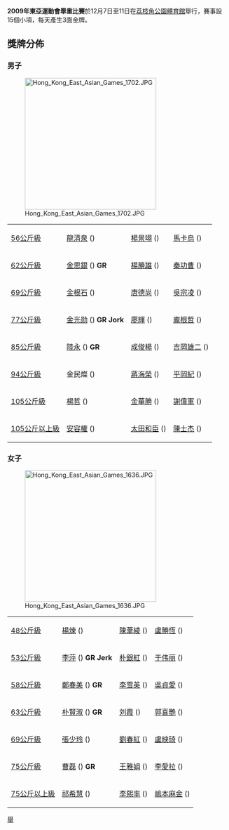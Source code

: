 {{noteTA
|1=陳士杰
|2=于偉麗
}}
'''2009年東亞運動會舉重比賽'''於12月7日至11日在[[荔枝角公園體育館|荔枝角公園體育館]]舉行，賽事設15個小項，每天產生3面金牌。

== 獎牌分佈 ==
=== 男子 ===
[[File:Hong_Kong_East_Asian_Games_1702.JPG|300px]]
{| {{MedalistTable|type=項目|style=font-size:small;}}
|-
|[[2009年東亞運動會舉重比賽－男子56公斤級|56公斤級]]
|[[龍清泉|龍清泉]] ({{CHN}})
|[[楊景翊|楊景翊]] ({{TPE}})
|[[馬卡烏|馬卡烏]] ({{MGL}})
|-
|[[2009年東亞運動會舉重比賽－男子62公斤級|62公斤級]]
|[[金恩銀|金恩銀]] ({{PRK}}) '''GR'''
|[[楊勝雄|楊勝雄]] ({{TPE}})
|[[秦功曹|秦功曹]] ({{PRK}})
|-
|[[2009年東亞運動會舉重比賽－男子69公斤級|69公斤級]]
|[[金根石|金根石]] ({{PRK}})
|[[唐德尚|唐德尚]] ({{CHN}})
|[[吳宗凌|吳宗凌]] ({{TPE}})
|-
|[[2009年東亞運動會舉重比賽－男子77公斤級|77公斤級]]
|[[金光勋|金光勋]] ({{KOR}}) '''GR Jork''' 
|[[廖輝|廖輝]] ({{CHN}}) 
|[[龐根哲|龐根哲]] ({{PRK}}) 
|-
|[[2009年東亞運動會舉重比賽－男子85公斤級|85公斤級]]
|[[陸永_(舉重運動員)|陸永]] ({{CHN}})  '''GR'''
|[[成俊楊|成俊楊]] ({{KOR}}) 
|[[吉岡雄二|吉岡雄二]] ({{JPN}}) 
|-
|[[2009年東亞運動會舉重比賽－男子94公斤級|94公斤級]]
|金民燦 ({{KOR}}) 
|[[蔣海榮|蔣海榮]] ({{CHN}}) 
|[[平岡紀|平岡紀]] ({{JPN}}) 
|-
|[[2009年東亞運動會舉重比賽－男子105公斤級|105公斤級]]
|[[杨哲_(举重运动员)|楊哲]] ({{CHN}}) 
|[[金華勝|金華勝]] ({{KOR}}) 
|[[謝偉軍|謝偉軍]] ({{TPE}}) 
|-
|[[2009年東亞運動會舉重比賽－男子105公斤以上級|105公斤以上級]]
|[[安容權|安容權]] ({{KOR}}) 
|[[太田和臣|太田和臣]] ({{JPN}}) 
|[[陳士杰_(舉重運動員)|陳士杰]] ({{TPE}}) 
|}

=== 女子 ===
[[File:Hong_Kong_East_Asian_Games_1636.JPG|300px]]
{| {{MedalistTable|type=項目|style=font-size:small;}}
|-
|[[2009年東亞運動會舉重比賽－女子48公斤級|48公斤級]]
|[[楊煉|楊煉]] ({{CHN}})  
|[[陳葦綾|陳葦綾]] ({{TPE}}) 
|[[盧勝恆|盧勝恆]] ({{PRK}}) 
|-
|[[2009年東亞運動會舉重比賽－女子53公斤級|53公斤級]]
|[[李萍_(舉重運動員)|李萍]] ({{CHN}}) '''GR Jerk'''
|[[朴銀紅|朴銀紅]] ({{PRK}}) 
|[[于伟丽|于伟丽]] ({{HKG}}) 
|-
|[[2009年東亞運動會舉重比賽－女子58公斤級|58公斤級]]
|[[鄭春美|鄭春美]] ({{PRK}}) '''GR'''
|[[李雪英|李雪英]] ({{CHN}}) 
|[[吳貞愛|吳貞愛]] ({{PRK}}) 
|-
|[[2009年東亞運動會舉重比賽－女子63公斤級|63公斤級]]
|[[朴賢淑|朴賢淑]] ({{PRK}}) '''GR''' 
|[[劉霞_(舉重運動員)|刘霞]] ({{MAC}}) 
|[[郭喜艷|郭喜艷]] ({{CHN}}) 
|-
|[[2009年東亞運動會舉重比賽－女子69公斤級|69公斤級]]
|[[張少玲|張少玲]] ({{MAC}}) 
|[[劉春紅|劉春紅]] ({{CHN}}) 
|[[盧映琦|盧映琦]] ({{TPE}}) 
|-
|[[2009年東亞運動會舉重比賽－女子75公斤級|75公斤級]]
|[[曹磊_(举重运动员)|曹磊]] ({{CHN}}) '''GR'''
|[[王雅娟|王雅娟]] ({{TPE}}) 
|[[李愛拉|李愛拉]] ({{KOR}}) 
|-
|[[2009年東亞運動會舉重比賽－女子75公斤以上級|75公斤以上級]]
|[[祁希慧|祁希慧]] ({{CHN}}) 
|[[李熙率|李熙率]] ({{KOR}}) 
|[[嵨本麻金|嵨本麻金]] ({{JPN}}) 
|}

{{2009年東亞運動會}}

[[Category:2009年東亞運動會比賽項目|舉]]